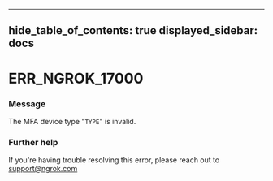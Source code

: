 

---
hide_table_of_contents: true
displayed_sidebar: docs
---


# ERR_NGROK_17000

### Message
The MFA device type "`TYPE`" is invalid.

<ErrorDetails error="err_ngrok_17000" />



### Further help
If you're having trouble resolving this error, please reach out to [support@ngrok.com](mailto:support@ngrok.com?subject=Help%20with%20ERR_NGROK_17000)


